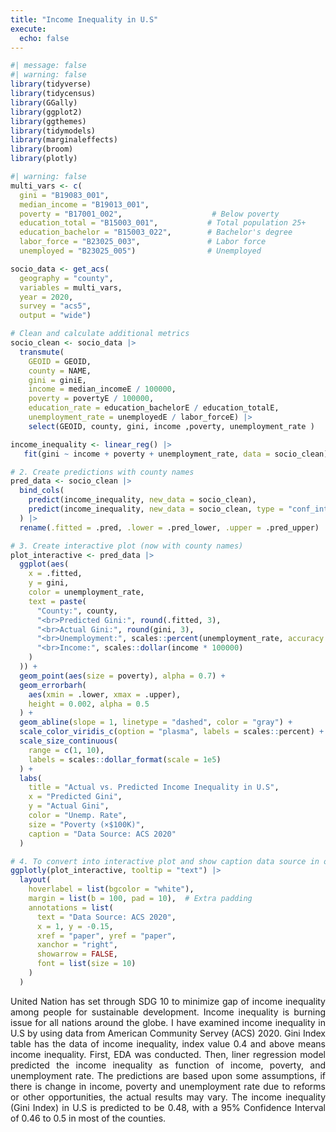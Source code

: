 ```yaml
---
title: "Income Inequality in U.S"
execute: 
  echo: false
---
```


```r
#| message: false
#| warning: false
library(tidyverse)
library(tidycensus)
library(GGally)
library(ggplot2)
library(ggthemes)
library(tidymodels)
library(marginaleffects)
library(broom)
library(plotly)
```

```r
#| warning: false
multi_vars <- c(
  gini = "B19083_001",
  median_income = "B19013_001",
  poverty = "B17001_002",                    # Below poverty
  education_total = "B15003_001",           # Total population 25+
  education_bachelor = "B15003_022",        # Bachelor's degree
  labor_force = "B23025_003",               # Labor force
  unemployed = "B23025_005")                # Unemployed

socio_data <- get_acs(
  geography = "county",
  variables = multi_vars,
  year = 2020,
  survey = "acs5",
  output = "wide")

# Clean and calculate additional metrics
socio_clean <- socio_data |>
  transmute(
    GEOID = GEOID,
    county = NAME,
    gini = giniE,
    income = median_incomeE / 100000,
    poverty = povertyE / 100000,
    education_rate = education_bachelorE / education_totalE,
    unemployment_rate = unemployedE / labor_forceE) |>
    select(GEOID, county, gini, income ,poverty, unemployment_rate )
```

```r
income_inequality <- linear_reg() |> 
   fit(gini ~ income + poverty + unemployment_rate, data = socio_clean)
```

```r
# 2. Create predictions with county names
pred_data <- socio_clean |>
  bind_cols(
    predict(income_inequality, new_data = socio_clean),
    predict(income_inequality, new_data = socio_clean, type = "conf_int")
  ) |>
  rename(.fitted = .pred, .lower = .pred_lower, .upper = .pred_upper)
```

```r
# 3. Create interactive plot (now with county names)
plot_interactive <- pred_data |> 
  ggplot(aes(
    x = .fitted, 
    y = gini,
    color = unemployment_rate,
    text = paste(
      "County:", county,
      "<br>Predicted Gini:", round(.fitted, 3),
      "<br>Actual Gini:", round(gini, 3),
      "<br>Unemployment:", scales::percent(unemployment_rate, accuracy = 0.1),
      "<br>Income:", scales::dollar(income * 100000)
    )
  )) +
  geom_point(aes(size = poverty), alpha = 0.7) +
  geom_errorbarh(
    aes(xmin = .lower, xmax = .upper),
    height = 0.002, alpha = 0.5
  ) +
  geom_abline(slope = 1, linetype = "dashed", color = "gray") +
  scale_color_viridis_c(option = "plasma", labels = scales::percent) +
  scale_size_continuous(
    range = c(1, 10),
    labels = scales::dollar_format(scale = 1e5)
  ) +
  labs(
    title = "Actual vs. Predicted Income Inequality in U.S",
    x = "Predicted Gini",
    y = "Actual Gini",
    color = "Unemp. Rate",
    size = "Poverty (×$100K)",
    caption = "Data Source: ACS 2020"
  )

# 4. To convert into interactive plot and show caption data source in output
ggplotly(plot_interactive, tooltip = "text") |> 
  layout(
    hoverlabel = list(bgcolor = "white"),
    margin = list(b = 100, pad = 10),  # Extra padding
    annotations = list(
      text = "Data Source: ACS 2020",
      x = 1, y = -0.15,
      xref = "paper", yref = "paper",
      xanchor = "right",
      showarrow = FALSE,
      font = list(size = 10)
    )
  ) 
```

<div style="text-align: justify;"> United Nation has set through SDG 10 to minimize gap of income inequality among people for sustainable development. Income inequality is burning issue for all nations around the globe. I have examined income inequality in U.S by using data from American Community Servey (ACS) 2020. Gini Index table has the data of income inequality, index value 0.4 and above means income inequality.
First, EDA was conducted. Then, liner regression model predicted the income inequality as function of income, poverty, and unemployment rate. The predictions are based upon some assumptions, if there is change in income, poverty and unemployment rate due to reforms or other opportunities, the actual results may vary. The income inequality (Gini Index) in U.S is predicted to be 0.48, with a 95% Confidence Interval of 0.46 to 0.5 in most of the counties.</div>



